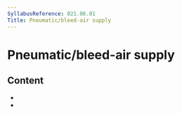 ```yaml
---
SyllabusReference: 021.06.01
Title: Pneumatic/bleed-air supply
---
```


# Pneumatic/bleed-air supply

## Content

- <Link href="021.06.01.01" />
- <Link href="021.06.01.02" />

